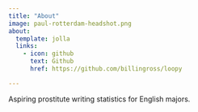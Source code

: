 ```yaml
---
title: "About"
image: paul-rotterdam-headshot.png
about:
  template: jolla
  links:
    - icon: github
      text: Github
      href: https://github.com/billingross/loopy

---
```


Aspiring prostitute writing statistics for English majors.
